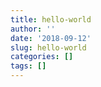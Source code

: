 ```yaml
---
title: hello-world
author: ''
date: '2018-09-12'
slug: hello-world
categories: []
tags: []
---
```


